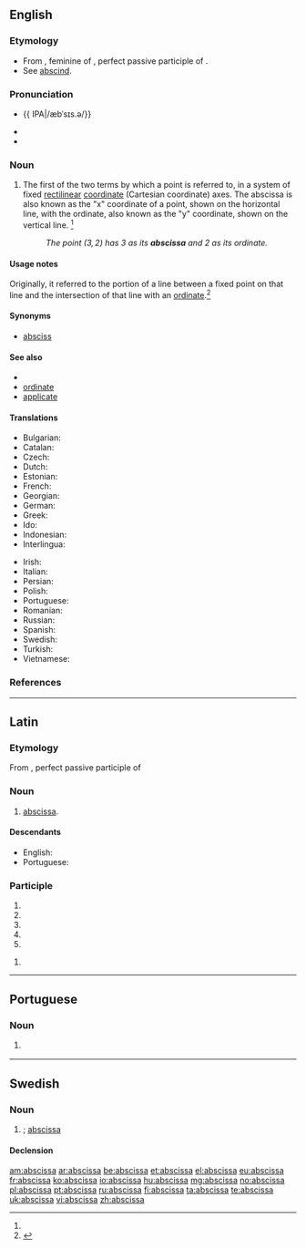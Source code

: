 ==English==

===Etymology===
* From {{etyl|la|en}} {{term|abscissa|lang=la}}, feminine of {{term|abscissus|lang=la}}, perfect passive participle of {{term/t|la|abscindō||cut off}}.
* See [[abscind]].

===Pronunciation===
* {{a|US}} {{ IPA|/æbˈsɪs.ə/}}
* {{audio|en-us-abscissa.ogg|Audio (US)}}
* {{hyphenation|ab|scis|sa}}

===Noun===
{{en-noun|s|abscissae|abscissæ}}

# {{cx|geometry|lang=en}} The first of the two terms by which a point is referred to, in a system of fixed [[rectilinear]] [[coordinate]] (Cartesian coordinate) axes. The abscissa is also known as the "x" coordinate of a point, shown on the horizontal line, with the ordinate, also known as the "y" coordinate, shown on the vertical line. {{defdate|First attested in the late 17<sup>th</sup> century.}}<ref name=SOED/>
#: ''The point <math>(3,2)</math> has 3 as its '''abscissa''' and 2 as its ordinate.''

====Usage notes====
Originally, it referred to the portion of a line between a fixed point on that line and the intersection of that line with an [[ordinate]].<ref name=SOED>{{reference-book | last =| first = | authorlink =  | coauthors =  | editor =Brown, Lesley  | others =  | title = The Shorter Oxford English Dictionary | origdate =  | origyear = 1933| origmonth =  | url =  | format =  | accessdate =  | accessyear =  | accessmonth =  | edition = 5th | date =  | year =2003| month =  | publisher =Oxford University Press  | location =Oxford, UK | language =  | id =  | doi = | isbn =978-0-19-860575-7 | lccn = | ol = | pages =8| chapter =  | chapterurl =  | quote =}}</ref>

====Synonyms====
* [[absciss]]

====See also====
* {{pedialite}}
* [[ordinate]]
* [[applicate]]

====Translations====
{{trans-top|first of two coordinates}}
* Bulgarian: {{t|bg|абсциса|f|tr=abstsísa}}
* Catalan: {{t|ca|abscissa|f}}
* Czech: {{t|cs|abscisa|f}}
* Dutch: {{t+|nl|abscis|f}}
* Estonian: {{t|et|abstsiss}}
* French: {{t+|fr|abscisse|f}}
* Georgian: {{t|ka|აბსცისა|sc=Geor}}
* German: {{t+|de|Abszisse|f}}
* Greek: {{t+|el|τετμημένη|f|tr=tetmiméni}}
* Ido: {{t+|io|abciso}}
* Indonesian: {{t+|id|absis}}
* Interlingua: {{t|ia|abscissa}}
{{trans-mid}}
* Irish: {{t|ga|aibsiosa|f}}
* Italian: {{t|it|ascissa|f}}
* Persian: {{t+|fa|طول}}
* Polish: {{t|pl|odcięta}}
* Portuguese: {{t+|pt|abscissa}}
* Romanian: {{t+|ro|abscisă|f}}
* Russian: {{t+|ru|абсци́сса|f|tr=abscíssa}}
* Spanish: {{t+|es|abscisa|f}}
* Swedish: {{t+|sv|abskissa|c}}
* Turkish: {{t+|tr|apsis}}
* Vietnamese: {{t+|vi|hoành độ}}
{{trans-bottom}}

===References===
<references/>

----

==Latin==

===Etymology===
From {{term|abscissus|lang=la}}, perfect passive participle of {{term/t|la|abscindō||tear away}}

===Noun===
{{la-noun|abscissa|abscissae|abscissae|f|first}}

# {{context|mathematics|lang=la}} [[#English|abscissa]].

====Descendants====
* English: {{l/en|abscissa}}
* Portuguese: {{l/pt|abscissa}}

===Participle===
{{la-part-form|abscissa}}

# {{inflection of|abscissus||nom|f|s|lang=la}}
# {{inflection of|abscissus||nom|n|p|lang=la}}
# {{inflection of|abscissus||acc|n|p|lang=la}}
# {{inflection of|abscissus||voc|f|s|lang=la}}
# {{inflection of|abscissus||voc|n|p|lang=la}}

{{la-part-form|abscissā}}

# {{inflection of|abscissus||abl|f|s|lang=la}}

----

==Portuguese==

===Noun===
{{pt-noun|f|s}}

# {{label|pt|geometry}} {{l/en|abscissa}} {{gloss|first of two coordinates}}

----

==Swedish==

===Noun===
{{sv-noun|c}}

# {{alternative spelling of|abskissa|lang=sv|nodot=1}}; [[#English|abscissa]]

====Declension====
{{sv-noun-reg-or|absciss}}

[[am:abscissa]]
[[ar:abscissa]]
[[be:abscissa]]
[[et:abscissa]]
[[el:abscissa]]
[[eu:abscissa]]
[[fr:abscissa]]
[[ko:abscissa]]
[[io:abscissa]]
[[hu:abscissa]]
[[mg:abscissa]]
[[no:abscissa]]
[[pl:abscissa]]
[[pt:abscissa]]
[[ru:abscissa]]
[[fi:abscissa]]
[[ta:abscissa]]
[[te:abscissa]]
[[uk:abscissa]]
[[vi:abscissa]]
[[zh:abscissa]]